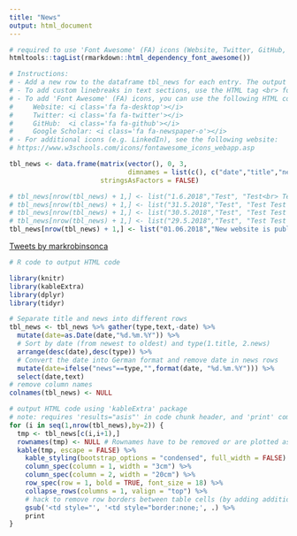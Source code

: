 ```yaml
---
title: "News"
output: html_document
---
```


```r
# required to use 'Font Awesome' (FA) icons (Website, Twitter, GitHub, etc)
htmltools::tagList(rmarkdown::html_dependency_font_awesome())
```


```r
# Instructions:
# - Add a new row to the dataframe tbl_news for each entry. The output order is defined by the date from newest to oldest.
# - To add custom linebreaks in text sections, use the HTML tag <br> for linebreaks.
# - To add 'Font Awesome' (FA) icons, you can use the following HTML code and suggested icons:
#     Website: <i class='fa fa-desktop'></i>
#     Twitter: <i class='fa fa-twitter'></i>
#     GitHub:  <i class='fa fa-github'></i>
#     Google Scholar: <i class='fa fa-newspaper-o'></i>
# - For additional icons (e.g. LinkedIn), see the following website:
# https://www.w3schools.com/icons/fontawesome_icons_webapp.asp

tbl_news <- data.frame(matrix(vector(), 0, 3, 
                              dimnames = list(c(), c("date","title","news"))), 
                       stringsAsFactors = FALSE)

# tbl_news[nrow(tbl_news) + 1,] <- list("1.6.2018","Test", "Test<br> Test<br><br> Test Test Test Test Test Test Test Test Test Test Test Test Test Test Test Test Test Test Test Test Test Test Test Test Test Test Test Test Test Test Test Test Test Test Test Test")
# tbl_news[nrow(tbl_news) + 1,] <- list("31.5.2018","Test", "Test Test Test Test Test Test Test Test Test Test Test Test Test Test Test Test Test Test Test Test Test Test Test Test Test Test Test Test Test Test Test Test Test Test Test Test Test Test")
# tbl_news[nrow(tbl_news) + 1,] <- list("30.5.2018","Test", "Test Test Test Test Test Test Test Test Test Test Test Test Test Test Test Test Test Test Test Test Test Test Test Test Test Test Test Test Test Test Test Test Test Test Test Test Test Test")
# tbl_news[nrow(tbl_news) + 1,] <- list("29.5.2018","Test", "Test Test Test Test Test Test Test Test Test Test Test Test Test Test Test Test Test Test Test Test Test Test Test Test Test Test Test Test Test Test Test Test Test Test Test Test Test Test")
tbl_news[nrow(tbl_news) + 1,] <- list("01.06.2018","New website is published!","After a major collaborative effort from everyone in the lab, the new github-based lab website is finished.")

```

[//]: # Add Mark's twitter feed
<a class="twitter-timeline" data-height="400" href="https://twitter.com/markrobinsonca">Tweets by markrobinsonca</a> <script async src="https://platform.twitter.com/widgets.js" charset="utf-8"></script>

```r
# R code to output HTML code

library(knitr)
library(kableExtra)
library(dplyr)
library(tidyr)

# Separate title and news into different rows
tbl_news <- tbl_news %>% gather(type,text,-date) %>%
  mutate(date=as.Date(date,"%d.%m.%Y")) %>%
  # Sort by date (from newest to oldest) and type(1.title, 2.news)
  arrange(desc(date),desc(type)) %>%
  # Convert the date into German format and remove date in news rows
  mutate(date=ifelse("news"==type,"",format(date, "%d.%m.%Y"))) %>%
  select(date,text)
# remove column names
colnames(tbl_news) <- NULL

# output HTML code using 'kableExtra' package
# note: requires 'results="asis"' in code chunk header, and 'print' command at the end
for (i in seq(1,nrow(tbl_news),by=2)) {
  tmp <- tbl_news[c(i,i+1),]
  rownames(tmp) <- NULL # Rownames have to be removed or are plotted as separate column
  kable(tmp, escape = FALSE) %>% 
    kable_styling(bootstrap_options = "condensed", full_width = FALSE) %>% 
    column_spec(column = 1, width = "3cm") %>% 
    column_spec(column = 2, width = "20cm") %>% 
    row_spec(row = 1, bold = TRUE, font_size = 18) %>% 
    collapse_rows(columns = 1, valign = "top") %>% 
    # hack to remove row borders between table cells (by adding additional options to HTML code for table cells)
    gsub('<td style="', '<td style="border:none;', .) %>% 
    print
}
```



